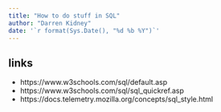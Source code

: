 ```yaml
---
title: "How to do stuff in SQL"
author: "Darren Kidney"
date: '`r format(Sys.Date(), "%d %b %Y")`'
---
```


## links

* https://www.w3schools.com/sql/default.asp  
* https://www.w3schools.com/sql/sql_quickref.asp  
* https://docs.telemetry.mozilla.org/concepts/sql_style.html
